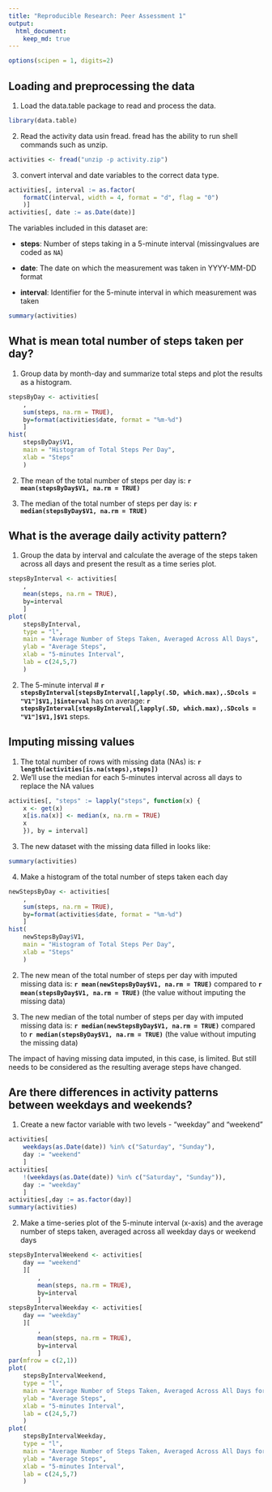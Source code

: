 ```yaml
---
title: "Reproducible Research: Peer Assessment 1"
output: 
  html_document:
    keep_md: true
---
```


```r
options(scipen = 1, digits=2)
```

## Loading and preprocessing the data
1. Load the data.table package to read and process the data.

```r
library(data.table)
```

2. Read the activity data usin fread.  fread has the ability to run shell
commands such as unzip.

```r
activities <- fread("unzip -p activity.zip")
```

3. convert interval and date variables to the correct data type.

```r
activities[, interval := as.factor(
    formatC(interval, width = 4, format = "d", flag = "0")
    )]
activities[, date := as.Date(date)]
```

The variables included in this dataset are:

* **steps**: Number of steps taking in a 5-minute interval (missingvalues are
coded as `NA`)

* **date**: The date on which the measurement was taken in YYYY-MM-DD format

* **interval**: Identifier for the 5-minute interval in which measurement was
taken

```r
summary(activities)
```

## What is mean total number of steps taken per day?
1. Group data by month-day and summarize total steps and plot the results as a histogram.

```r
stepsByDay <- activities[
    ,
    sum(steps, na.rm = TRUE),
    by=format(activities$date, format = "%m-%d")
    ]
hist(
    stepsByDay$V1,
    main = "Histogram of Total Steps Per Day",
    xlab = "Steps"
    )
```

2. The mean of the total number of steps per day is: 
**`r mean(stepsByDay$V1, na.rm = TRUE)`**

3. The median of the total number of steps per day is: 
**`r median(stepsByDay$V1, na.rm = TRUE)`**

## What is the average daily activity pattern?
1. Group the data by interval and calculate the average of the steps taken
across all days and present the result as a time series plot.

```r
stepsByInterval <- activities[
    ,
    mean(steps, na.rm = TRUE),
    by=interval
    ]
plot(
    stepsByInterval,
    type = "l",
    main = "Average Number of Steps Taken, Averaged Across All Days",
    ylab = "Average Steps",
    xlab = "5-minutes Interval",
    lab = c(24,5,7)
    )
```

2. The 5-minute interval #
**`r stepsByInterval[stepsByInterval[,lapply(.SD, which.max),.SDcols = "V1"]$V1,]$interval`**
has on average:
**`r stepsByInterval[stepsByInterval[,lapply(.SD, which.max),.SDcols = "V1"]$V1,]$V1`** steps.

## Imputing missing values
1. The total number of rows with missing data (NAs) is:
**`r length(activities[is.na(steps),steps])`**
2. We'll use the median for each 5-minutes interval across all days to replace
the NA values

```r
activities[, "steps" := lapply("steps", function(x) {
    x <- get(x)
    x[is.na(x)] <- median(x, na.rm = TRUE)
    x
    }), by = interval]
```

3. The new dataset with the missing data filled in looks like:

```r
summary(activities)
```

4. Make a histogram of the total number of steps taken each day
```r
newStepsByDay <- activities[
    ,
    sum(steps, na.rm = TRUE),
    by=format(activities$date, format = "%m-%d")
    ]
hist(
    newStepsByDay$V1,
    main = "Histogram of Total Steps Per Day",
    xlab = "Steps"
    )
```

2. The new mean of the total number of steps per day with imputed missing data
is: 
**`r mean(newStepsByDay$V1, na.rm = TRUE)`** compared to
**`r mean(stepsByDay$V1, na.rm = TRUE)`**
(the value without imputing the missing data)

3. The new median of the total number of steps per day with imputed missing data
is: 
**`r median(newStepsByDay$V1, na.rm = TRUE)`** compared to
**`r median(stepsByDay$V1, na.rm = TRUE)`**
(the value without imputing the missing data)

The impact of having missing data imputed, in this case, is limited.  But still needs to be considered as the resulting average steps have changed.

## Are there differences in activity patterns between weekdays and weekends?
1. Create a new factor variable with two levels - "weekday" and "weekend"

```r
activities[
    weekdays(as.Date(date)) %in% c("Saturday", "Sunday"),
    day := "weekend"
    ]
activities[
    !(weekdays(as.Date(date)) %in% c("Saturday", "Sunday")),
    day := "weekday"
    ]
activities[,day := as.factor(day)]
summary(activities)
```

2. Make a time-series plot of the 5-minute interval (x-axis) and the average number of steps taken, averaged across all weekday days or weekend days

```r
stepsByIntervalWeekend <- activities[
    day == "weekend"
    ][
        ,
        mean(steps, na.rm = TRUE),
        by=interval
        ]
stepsByIntervalWeekday <- activities[
    day == "weekday"
    ][
        ,
        mean(steps, na.rm = TRUE),
        by=interval
        ]
par(mfrow = c(2,1))
plot(
    stepsByIntervalWeekend,
    type = "l",
    main = "Average Number of Steps Taken, Averaged Across All Days for Weekends",
    ylab = "Average Steps",
    xlab = "5-minutes Interval",
    lab = c(24,5,7)
    )
plot(
    stepsByIntervalWeekday,
    type = "l",
    main = "Average Number of Steps Taken, Averaged Across All Days for Weekdays",
    ylab = "Average Steps",
    xlab = "5-minutes Interval",
    lab = c(24,5,7)
    )
```